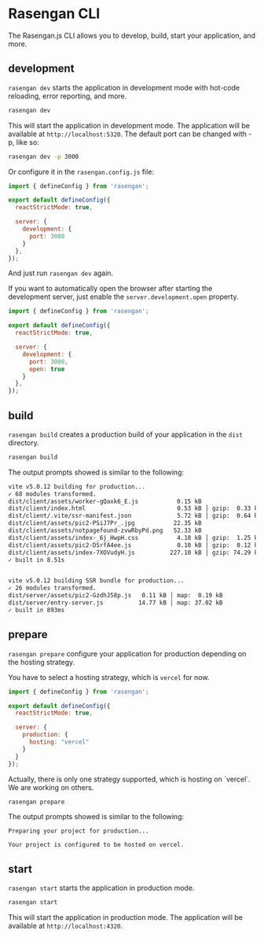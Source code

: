 
# Rasengan CLI

The Rasengan.js CLI allows you to develop, build, start your application, and more.

## development 

`rasengan dev` starts the application in development mode with hot-code reloading, error reporting, and more.

```bash filename="Terminal" copy
rasengan dev
```

This will start the application in development mode. The application will be available at `http://localhost:5320`.
The default port can be changed with -p, like so:

```bash filename="Terminal" copy
rasengan dev -p 3000
```

Or configure it in the `rasengan.config.js` file:

```javascript filename="rasengan.config.js" copy {8}
import { defineConfig } from 'rasengan';

export default defineConfig({
  reactStrictMode: true,

  server: {
    development: {
      port: 3000
    }
  },
});
```

And just run `rasengan dev` again.

If you want to automatically open the browser after starting the development server, just enable the `server.development.open` property.

```javascript filename="rasengan.config.js" copy {9}
import { defineConfig } from 'rasengan';

export default defineConfig({
  reactStrictMode: true,

  server: {
    development: {
      port: 3000,
      open: true
    }
  },
});
```

## build

`rasengan build` creates a production build of your application in the `dist` directory.

```bash filename="Terminal" copy
rasengan build
```

The output prompts showed is similar to the following:

```bash filename="Terminal"
vite v5.0.12 building for production...
✓ 68 modules transformed.
dist/client/assets/worker-gQaxk6_E.js           0.15 kB
dist/client/index.html                          0.53 kB │ gzip:  0.33 kB
dist/client/.vite/ssr-manifest.json             5.72 kB │ gzip:  0.64 kB
dist/client/assets/pic2-PSiJ7Pr_.jpg           22.35 kB
dist/client/assets/notpagefound-zvwRbyPd.png   52.33 kB
dist/client/assets/index-_6j_HwpH.css           4.18 kB │ gzip:  1.25 kB
dist/client/assets/pic2-DSrfA4ee.js             0.10 kB │ gzip:  0.12 kB │ map:   0.19 kB
dist/client/assets/index-7XOVudyH.js          227.10 kB │ gzip: 74.29 kB │ map: 830.90 kB
✓ built in 8.51s


vite v5.0.12 building SSR bundle for production...
✓ 26 modules transformed.
dist/server/assets/pic2-GzdhJ58p.js   0.11 kB │ map:  0.19 kB
dist/server/entry-server.js          14.77 kB │ map: 37.02 kB
✓ built in 893ms
```

## prepare 

`rasengan prepare` configure your application for production depending on the hosting strategy.

You have to select a hosting strategy, which is `vercel` for now.

```javascript filename="rasengan.config.js" copy {8}
import { defineConfig } from 'rasengan';

export default defineConfig({
  reactStrictMode: true,

  server: {
    production: {
      hosting: "vercel"
    }
  }
});
```

<AlertBox type="tip">
Actually, there is only one strategy supported, which is hosting on `vercel`. We are working on others.
</AlertBox>

```bash filename="Terminal" copy
rasengan prepare
```

The output prompts showed is similar to the following:

```text filename="Terminal"
Preparing your project for production...

Your project is configured to be hosted on vercel.
```

## start

`rasengan start` starts the application in production mode.

```bash filename="Terminal" copy
rasengan start
```

This will start the application in production mode. The application will be available at `http://localhost:4320`.